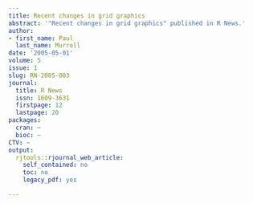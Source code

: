 ```yaml
---
title: Recent changes in grid graphics
abstract: '"Recent changes in grid graphics" published in R News.'
author:
- first_name: Paul
  last_name: Murrell
date: '2005-05-01'
volume: 5
issue: 1
slug: RN-2005-003
journal:
  title: R News
  issn: 1609-3631
  firstpage: 12
  lastpage: 20
packages:
  cran: ~
  bioc: ~
CTV: ~
output:
  rjtools::rjournal_web_article:
    self_contained: no
    toc: no
    legacy_pdf: yes

---
```

